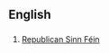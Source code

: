 ==English==
==={{initialism}}===
{{infl|en|initialism}}
# [[w:Republican Sinn Féin|Republican Sinn Féin]]